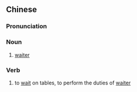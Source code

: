 {{also|企台}}
==Chinese==
{{zh-forms|s=企台|t2=企枱}}

===Pronunciation===
{{zh-pron
|c=kei5 toi4-2
|cat=n
}}

===Noun===
{{zh-noun}}

# {{lb|zh|Cantonese}} [[waiter]]
#: {{zh-x|通常 企檯{toi4-2} 記 下 客人 點 的 餐 後，就 會 拿 到 廚房{fong4-2} 下單，然後 站 在 外面 等 師傅{fu6-2} 做 好 菜 按 鐘 叫 我們 拿 給 客人。|Usually, after the '''waiter''' writes down what the customers order, he will take it to the kitchen to place the order, and then stand outside waiting for the cook to finish cooking and ring the bell to tell us to take the dishes to the customers.|C-LIT|ref='''2015:''' {{lang|zh|于中}}, {{lang|zh|世界日報}} (''World Journal''), [http://www.worldjournal.com/3293077/article-%E4%BC%81%E6%AA%AF%E4%BA%8C%E4%B8%89%E4%BA%8B/ {{lang|zh|企檯二三事}}]}}

===Verb===
{{zh-verb}}

# {{lb|zh|Cantonese}} to [[wait]] on tables, to perform the duties of [[waiter]]